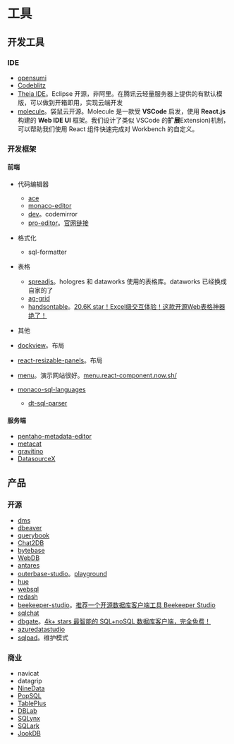 # 工具

## 开发工具

### IDE

* [opensumi](https://opensumi.com/zh)
* [Codeblitz](https://codeblitz.opensumi.com/zh)
* [Theia IDE](https://theia-ide.org/)。Eclipse 开源，非阿里。在腾讯云轻量服务器上提供的有默认模版，可以做到开箱即用，实现云端开发
* [molecule](https://github.com/DTStack/molecule)。袋鼠云开源。Molecule 是一款受 **VSCode** 启发，使用 **React.js** 构建的 **Web IDE UI** 框架。我们设计了类似 VSCode 的**扩展**Extension)机制，可以帮助我们使用 React 组件快速完成对 Workbench 的自定义。

### 开发框架

#### 前端

* 代码编辑器
  * [ace](https://github.com/ajaxorg/ace)
  * [monaco-editor](https://github.com/microsoft/monaco-editor)
  * [dev](https://github.com/codemirror/dev)。codemirror
  * [pro-editor](https://github.com/ant-design/pro-editor)。[官网链接](https://pro-editor.antdigital.dev/zh-CN)

* 格式化
  * sql-formatter

* 表格
  * [spreadjs](https://www.grapecity.com.cn/developer/spreadjs)。hologres 和 dataworks 使用的表格库。dataworks 已经换成自家的了
  * [ag-grid](https://github.com/ag-grid/ag-grid)
  * [handsontable](https://github.com/handsontable/handsontable)。[20.6K star！Excel级交互体验！这款开源Web表格神器绝了！](https://mp.weixin.qq.com/s?__biz=Mzk0MjcxOTM2Nw==&mid=2247490372&idx=1&sn=65458cfe9eeff1871a50b97ac1c3fd43&chksm=c2c4d5804b94aea86f4575f3a34f8e98a6842136a3ba4fabb604fc21da92c7f1ec480ef4671e&mpshare=1&scene=1&srcid=0408t4dQPVOofT9mnYYm4PjG&sharer_shareinfo=271a0da6260c7008e68f048df7eae677&sharer_shareinfo_first=c26368e8e527055f8b6ba1f086a7bbf2&version=4.1.10.99312&platform=mac#rd)

* 其他
* [dockview](https://github.com/mathuo/dockview)。布局
* [react-resizable-panels](https://github.com/bvaughn/react-resizable-panels)。布局
* [menu](https://github.com/react-component/menu)。演示网站很好。[menu.react-component.now.sh/](https://menu.react-component.now.sh/)
* [monaco-sql-languages](https://github.com/DTStack/monaco-sql-languages)
  * [dt-sql-parser](https://github.com/DTStack/dt-sql-parser)

#### 服务端

* [pentaho-metadata-editor](https://github.com/pentaho/pentaho-metadata-editor)
* [metacat](https://github.com/Netflix/metacat)
* [gravitino](https://github.com/apache/gravitino)
* [DatasourceX](https://github.com/DTStack/DatasourceX)

## 产品

### 开源

* [dms](https://github.com/basedt/dms)
* [dbeaver](https://github.com/dbeaver/dbeaver)
* [querybook](https://github.com/pinterest/querybook)
* [Chat2DB](https://github.com/chat2db/Chat2DB)
* [bytebase](https://github.com/bytebase/bytebase)
* [WebDB](https://github.com/WebDB-App/app)
* [antares](https://github.com/antares-sql/antares)
* [outerbase-studio](https://github.com/outerbase/studio)。[playground](https://libsqlstudio.com/playground/client)
* [hue](https://github.com/cloudera/hue)
* [websql](https://gitee.com/boy_0214/websql)
* [redash](https://github.com/getredash/redash)
* [beekeeper-studio](https://github.com/beekeeper-studio/beekeeper-studio)。[推荐一个开源数据库客户端工具 Beekeeper Studio](https://mp.weixin.qq.com/s?__biz=MzAxNTMzNDQxNQ==&mid=2247484272&idx=1&sn=4126f2dbcada1913277153a194f820e9&chksm=9b84ee10acf367063e6ee89b953522da4916953b30705201e8de1435123bddc540534cd6b2e9&mpshare=1&scene=1&srcid=0306xMvoxhjwG4mhXFFVCZsV&sharer_shareinfo=2ce66f906c6177d0737b5a6c58238a40&sharer_shareinfo_first=a5ec4b383159220b1ff2895ec493743f&version=4.1.10.99312&platform=mac#rd)
* [sqlchat](https://github.com/sqlchat/sqlchat)
* [dbgate](https://github.com/dbgate/dbgate)。[4k+ stars 最智能的 SQL+noSQL 数据库客户端，完全免费！](https://mp.weixin.qq.com/s?__biz=Mzg3ODUzMjI5Ng==&mid=2247497967&idx=1&sn=5fe342a437c65d893d4f5ff7e186d4e5&chksm=cf10fb48f867725ecd92e5d60a498bd29ac84797c093fe1cc021015c5ef2dd385845d9e0a8fb&mpshare=1&scene=1&srcid=0303163GaVcKXp5gn7b9KoRR&sharer_shareinfo=799dda35c6473f086b8ff577ba0317fa&sharer_shareinfo_first=ef006479280b02193a93a40c6d336bcc&version=4.1.10.99312&platform=mac#rd)
* [azuredatastudio](https://github.com/microsoft/azuredatastudio)
* [sqlpad](https://github.com/sqlpad/sqlpad)。维护模式

### 商业

* navicat
* datagrip
* [NineData](https://www.ninedata.cloud/docker)
* [PopSQL](https://popsql.com/)
* [TablePlus](https://tableplus.com/)
* [DBLab](https://dblab.ai/)
* [SQLynx](https://www.maicongs.com/zh-cn/document/online-sqlynx-document/)
* [SQLark](https://www.sqlark.com/)
* [JookDB](https://jookdb.com/)
